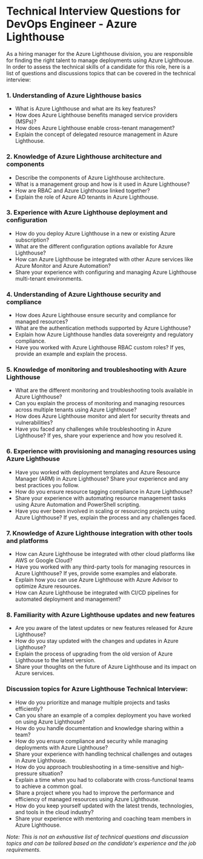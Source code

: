 

# Technical Interview Questions for DevOps Engineer - Azure Lighthouse

As a hiring manager for the Azure Lighthouse division, you are responsible for finding the right talent to manage deployments using Azure Lighthouse. In order to assess the technical skills of a candidate for this role, here is a list of questions and discussions topics that can be covered in the technical interview:

### 1. Understanding of Azure Lighthouse basics
- What is Azure Lighthouse and what are its key features?
- How does Azure Lighthouse benefits managed service providers (MSPs)?
- How does Azure Lighthouse enable cross-tenant management?
- Explain the concept of delegated resource management in Azure Lighthouse.

### 2. Knowledge of Azure Lighthouse architecture and components
- Describe the components of Azure Lighthouse architecture.
- What is a management group and how is it used in Azure Lighthouse?
- How are RBAC and Azure Lighthouse linked together?
- Explain the role of Azure AD tenants in Azure Lighthouse.

### 3. Experience with Azure Lighthouse deployment and configuration
- How do you deploy Azure Lighthouse in a new or existing Azure subscription?
- What are the different configuration options available for Azure Lighthouse?
- How can Azure Lighthouse be integrated with other Azure services like Azure Monitor and Azure Automation?
- Share your experience with configuring and managing Azure Lighthouse multi-tenant environments.

### 4. Understanding of Azure Lighthouse security and compliance
- How does Azure Lighthouse ensure security and compliance for managed resources?
- What are the authentication methods supported by Azure Lighthouse?
- Explain how Azure Lighthouse handles data sovereignty and regulatory compliance.
- Have you worked with Azure Lighthouse RBAC custom roles? If yes, provide an example and explain the process.

### 5. Knowledge of monitoring and troubleshooting with Azure Lighthouse
- What are the different monitoring and troubleshooting tools available in Azure Lighthouse?
- Can you explain the process of monitoring and managing resources across multiple tenants using Azure Lighthouse?
- How does Azure Lighthouse monitor and alert for security threats and vulnerabilities?
- Have you faced any challenges while troubleshooting in Azure Lighthouse? If yes, share your experience and how you resolved it.

### 6. Experience with provisioning and managing resources using Azure Lighthouse
- Have you worked with deployment templates and Azure Resource Manager (ARM) in Azure Lighthouse? Share your experience and any best practices you follow.
- How do you ensure resource tagging compliance in Azure Lighthouse?
- Share your experience with automating resource management tasks using Azure Automation and PowerShell scripting.
- Have you ever been involved in scaling or resourcing projects using Azure Lighthouse? If yes, explain the process and any challenges faced.

### 7. Knowledge of Azure Lighthouse integration with other tools and platforms
- How can Azure Lighthouse be integrated with other cloud platforms like AWS or Google Cloud?
- Have you worked with any third-party tools for managing resources in Azure Lighthouse? If yes, provide some examples and elaborate.
- Explain how you can use Azure Lighthouse with Azure Advisor to optimize Azure resources.
- How can Azure Lighthouse be integrated with CI/CD pipelines for automated deployment and management? 

### 8. Familiarity with Azure Lighthouse updates and new features
- Are you aware of the latest updates or new features released for Azure Lighthouse?
- How do you stay updated with the changes and updates in Azure Lighthouse?
- Explain the process of upgrading from the old version of Azure Lighthouse to the latest version.
- Share your thoughts on the future of Azure Lighthouse and its impact on Azure services.

### Discussion topics for Azure Lighthouse Technical Interview:
- How do you prioritize and manage multiple projects and tasks efficiently?
- Can you share an example of a complex deployment you have worked on using Azure Lighthouse?
- How do you handle documentation and knowledge sharing within a team?
- How do you ensure compliance and security while managing deployments with Azure Lighthouse?
- Share your experience with handling technical challenges and outages in Azure Lighthouse.
- How do you approach troubleshooting in a time-sensitive and high-pressure situation?
- Explain a time when you had to collaborate with cross-functional teams to achieve a common goal.
- Share a project where you had to improve the performance and efficiency of managed resources using Azure Lighthouse.
- How do you keep yourself updated with the latest trends, technologies, and tools in the cloud industry?
- Share your experience with mentoring and coaching team members in Azure Lighthouse. 

*Note: This is not an exhaustive list of technical questions and discussion topics and can be tailored based on the candidate's experience and the job requirements.* 